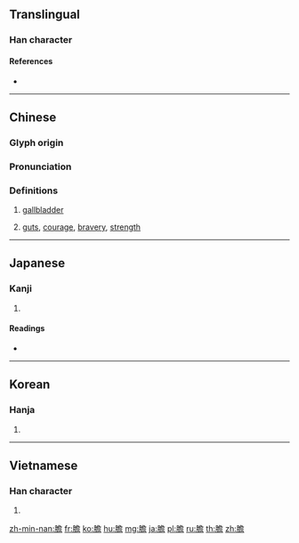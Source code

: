 {{character info/new}}
{{also|胆}}
==Translingual==

===Han character===
{{Han char|rn=130|rad=肉|as=13|sn=17|four=77261|canj=BNCR|ids=⿰月詹}}

====References====
* {{Han ref|kx=0995.230|dkj=29933|dj=1446.340|hdz=32117.070|uh=81BD|ud=33213|bh=C178|bd=49528}}

----

==Chinese==
{{zh-forms|s=胆}}

===Glyph origin===
{{Han etym}}

===Pronunciation===
{{zh-pron
|m=dǎn
|c=daam2
|h=pfs=tám
|md=
|mn=tám/táⁿ
|mn_note=tám - literary; táⁿ - vernacular
|w=
|mc=y
|oc=y
|cat=n
}}

===Definitions===
{{zh-hanzi}}

# [[gallbladder]]
#: {{zh-x|膽囊|gall bladder}}
# [[guts]], [[courage]], [[bravery]], [[strength]]
#: {{zh-x|大膽|bold}}

----

==Japanese==

===Kanji===
{{ja-kanji|grade=|rs=肉13|style=ky|shin=胆}}

# {{defn|lang=ja|sort=肉13}}

====Readings====
* {{ja-readings|kanon=[[たん]] (tan)|kun=[[きも]] (kimo)|goon=[[たん]] (tan)}}

----

==Korean==

===Hanja===
{{ko-hanja|hangeul=담|eumhun=|rv=dam|mr=tam|y=tam}}

# {{defn|lang=ko|sort=肉13}}

----

==Vietnamese==

===Han character===
{{vi-hantu|[[đảm]]|rs=肉13}}

# {{defn|lang=vi|sort=肉13}}

[[zh-min-nan:膽]]
[[fr:膽]]
[[ko:膽]]
[[hu:膽]]
[[mg:膽]]
[[ja:膽]]
[[pl:膽]]
[[ru:膽]]
[[th:膽]]
[[zh:膽]]